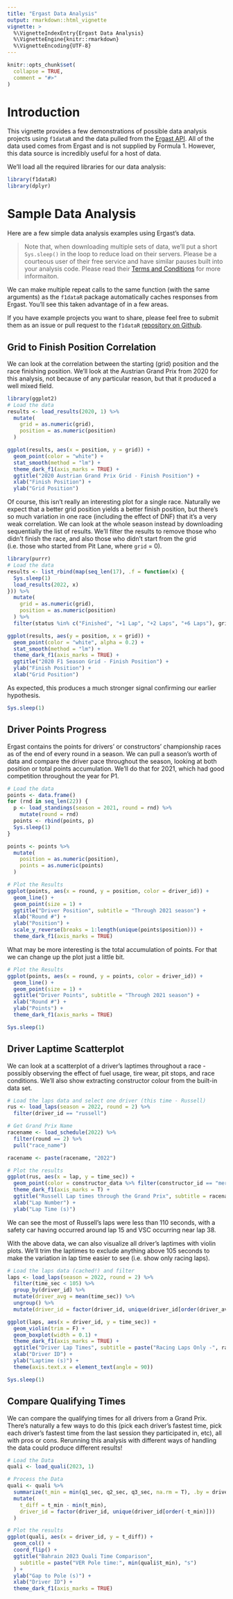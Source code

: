 ```yaml
---
title: "Ergast Data Analysis"
output: rmarkdown::html_vignette
vignette: >
  %\VignetteIndexEntry{Ergast Data Analysis}
  %\VignetteEngine{knitr::rmarkdown}
  %\VignetteEncoding{UTF-8}
---
```


```r
knitr::opts_chunk$set(
  collapse = TRUE,
  comment = "#>"
)
```

# Introduction

This vignette provides a few demonstrations of possible data analysis projects using `f1dataR` and the data pulled from the [Ergast API](https://ergast.com/mrd/). All of the data used comes from Ergast and is not supplied by Formula 1. However, this data source is incredibly useful for a host of data. 

We'll load all the required libraries for our data analysis:

```r
library(f1dataR)
library(dplyr)
```

# Sample Data Analysis
Here are a few simple data analysis examples using Ergast's data. 

 > Note that, when downloading multiple sets of data, we'll put a short `Sys.sleep()` in the loop to reduce load on their servers. Please be a courteous user of their free service and have similar pauses built into your analysis code. Please read their [Terms and Conditions](https://ergast.com/mrd/terms/) for more informaiton.

We can make multiple repeat calls to the same function (with the same arguments) as the `f1dataR` package automatically caches responses from Ergast. You'll see this taken advantage of in a few areas.

If you have example projects you want to share, please feel free to submit them as an issue or pull request to the `f1dataR` [repository on Github](https://github.com/scasanova/f1dataR).

## Grid to Finish Position Correlation

We can look at the correlation between the starting (grid) position and the race finishing position. We'll look at the Austrian Grand Prix from 2020 for this analysis, not because of any particular reason, but that it produced a well mixed field. 

```r
library(ggplot2)
# Load the data
results <- load_results(2020, 1) %>%
  mutate(
    grid = as.numeric(grid),
    position = as.numeric(position)
  )

ggplot(results, aes(x = position, y = grid)) +
  geom_point(color = "white") +
  stat_smooth(method = "lm") +
  theme_dark_f1(axis_marks = TRUE) +
  ggtitle("2020 Austrian Grand Prix Grid - Finish Position") +
  xlab("Finish Position") +
  ylab("Grid Position")
```

Of course, this isn't really an interesting plot for a single race. Naturally we expect that a better grid position yields a better finish position, but there's so much variation in one race (including the effect of DNF) that it's a very weak correlation. We can look at the whole season instead by downloading sequentially the list of results. We'll filter the results to remove those who didn't finish the race, and also those who didn't start from the grid (i.e. those who started from Pit Lane, where `grid` = 0).

```r
library(purrr)
# Load the data
results <- list_rbind(map(seq_len(17), .f = function(x) {
  Sys.sleep(1)
  load_results(2022, x)
})) %>%
  mutate(
    grid = as.numeric(grid),
    position = as.numeric(position)
  ) %>%
  filter(status %in% c("Finished", "+1 Lap", "+2 Laps", "+6 Laps"), grid > 0)

ggplot(results, aes(y = position, x = grid)) +
  geom_point(color = "white", alpha = 0.2) +
  stat_smooth(method = "lm") +
  theme_dark_f1(axis_marks = TRUE) +
  ggtitle("2020 F1 Season Grid - Finish Position") +
  ylab("Finish Position") +
  xlab("Grid Position")
```

As expected, this produces a much stronger signal confirming our earlier hypothesis.

```r
Sys.sleep(1)
```

## Driver Points Progress

Ergast contains the points for drivers' or constructors' championship races as of the end of every round in a season. We can pull a season's worth of data and compare the driver pace throughout the season, looking at both position or total points accumulation. We'll do that for 2021, which had good competition throughout the year for P1. 

```r
# Load the data
points <- data.frame()
for (rnd in seq_len(22)) {
  p <- load_standings(season = 2021, round = rnd) %>%
    mutate(round = rnd)
  points <- rbind(points, p)
  Sys.sleep(1)
}

points <- points %>%
  mutate(
    position = as.numeric(position),
    points = as.numeric(points)
  )

# Plot the Results
ggplot(points, aes(x = round, y = position, color = driver_id)) +
  geom_line() +
  geom_point(size = 1) +
  ggtitle("Driver Position", subtitle = "Through 2021 season") +
  xlab("Round #") +
  ylab("Position") +
  scale_y_reverse(breaks = 1:length(unique(points$position))) +
  theme_dark_f1(axis_marks = TRUE)
```

What may be more interesting is the total accumulation of points. For that we can change up the plot just a little bit.

```r
# Plot the Results
ggplot(points, aes(x = round, y = points, color = driver_id)) +
  geom_line() +
  geom_point(size = 1) +
  ggtitle("Driver Points", subtitle = "Through 2021 season") +
  xlab("Round #") +
  ylab("Points") +
  theme_dark_f1(axis_marks = TRUE)
```

```r
Sys.sleep(1)
```

## Driver Laptime Scatterplot

We can look at a scatterplot of a driver's laptimes throughout a race - possibly observing the effect of fuel usage, tire wear, pit stops, and race conditions. We'll also show extracting constructor colour from the built-in data set.

```r
# Load the laps data and select one driver (this time - Russell)
rus <- load_laps(season = 2022, round = 2) %>%
  filter(driver_id == "russell")

# Get Grand Prix Name
racename <- load_schedule(2022) %>%
  filter(round == 2) %>%
  pull("race_name")

racename <- paste(racename, "2022")

# Plot the results
ggplot(rus, aes(x = lap, y = time_sec)) +
  geom_point(color = constructor_data %>% filter(constructor_id == "mercedes") %>% pull(constructor_color)) +
  theme_dark_f1(axis_marks = T) +
  ggtitle("Russell Lap times through the Grand Prix", subtitle = racename) +
  xlab("Lap Number") +
  ylab("Lap Time (s)")
```

We can see the most of Russell's laps were less than 110 seconds, with a safety car having occurred around lap 15 and VSC occurring near lap 38.

With the above data, we can also visualize all driver's laptimes with violin plots. We'll trim the laptimes to exclude anything above 105 seconds to make the variation in lap time easier to see (i.e. show only racing laps).

```r
# Load the laps data (cached!) and filter
laps <- load_laps(season = 2022, round = 2) %>%
  filter(time_sec < 105) %>%
  group_by(driver_id) %>%
  mutate(driver_avg = mean(time_sec)) %>%
  ungroup() %>%
  mutate(driver_id = factor(driver_id, unique(driver_id[order(driver_avg)])))

ggplot(laps, aes(x = driver_id, y = time_sec)) +
  geom_violin(trim = F) +
  geom_boxplot(width = 0.1) +
  theme_dark_f1(axis_marks = TRUE) +
  ggtitle("Driver Lap Times", subtitle = paste("Racing Laps Only -", racename)) +
  xlab("Driver ID") +
  ylab("Laptime (s)") +
  theme(axis.text.x = element_text(angle = 90))
```

```r
Sys.sleep(1)
```

## Compare Qualifying Times

We can compare the qualifying times for all drivers from a Grand Prix. There's naturally a few ways to do this (pick each driver's fastest time, pick each driver's fastest time from the last session they participated in, etc), all with pros or cons. Rerunning this analysis with different ways of handling the data could produce different results!

```r
# Load the Data
quali <- load_quali(2023, 1)

# Process the Data
quali <- quali %>%
  summarize(t_min = min(q1_sec, q2_sec, q3_sec, na.rm = T), .by = driver_id) %>%
  mutate(
    t_diff = t_min - min(t_min),
    driver_id = factor(driver_id, unique(driver_id[order(-t_min)]))
  )

# Plot the results
ggplot(quali, aes(x = driver_id, y = t_diff)) +
  geom_col() +
  coord_flip() +
  ggtitle("Bahrain 2023 Quali Time Comparison",
    subtitle = paste("VER Pole time:", min(quali$t_min), "s")
  ) +
  ylab("Gap to Pole (s)") +
  xlab("Driver ID") +
  theme_dark_f1(axis_marks = TRUE)
```
